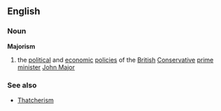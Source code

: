 ==English==
===Noun===
'''Majorism'''
# the [[political]] and [[economic]] [[policies]] of the [[British]] [[Conservative]] [[prime minister]] [[w:John Major|John Major]]


===See also===
*[[Thatcherism]]